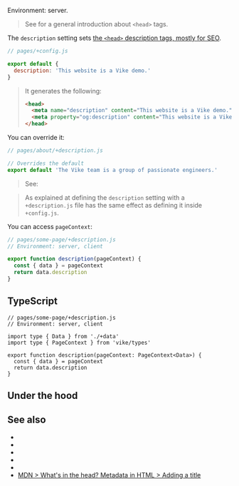 

Environment: server. <ImplementedBy noCustomGuide />

> See <Link href="/head" /> for a general introduction about `<head>` tags.

The `description` setting sets [the `<head>` description tags, mostly for SEO](https://moz.com/learn/seo/meta-description).

```js
// pages/+config.js

export default {
  description: 'This website is a Vike demo.'
}
```

> It generates the following:
>
> ```html
> <head>
>   <meta name="description" content="This website is a Vike demo.">
>   <meta property="og:description" content="This website is a Vike demo.">
> </head>
> ```


You can override it:


```js
// pages/about/+description.js

// Overrides the default
export default 'The Vike team is a group of passionate engineers.'
```

> See: <Link href="/config#inheritance"/>

> As explained at <Link href="/config#files" doNotInferSectionTitle /> defining the `description` setting with a `+description.js` file has the same effect as defining it inside `+config.js`.

You can access <Link href="/pageContext">`pageContext`</Link>:

```js
// pages/some-page/+description.js
// Environment: server, client

export function description(pageContext) {
  const { data } = pageContext
  return data.description
}
```

## TypeScript

```tsx
// pages/some-page/+description.js
// Environment: server, client

import type { Data } from './+data'
import type { PageContext } from 'vike/types'

export function description(pageContext: PageContext<Data>) {
  const { data } = pageContext
  return data.description
}
```


## Under the hood

<OnlyHtmlNote />


## See also

- <Link href="/head" />
- <Link href="/Head-setting" />
- <Link href="/title" />
- <Link href="/viewport" />
- <Link href="/image" />
- [MDN > What's in the head? Metadata in HTML > Adding a title](https://developer.mozilla.org/en-US/docs/Learn/HTML/Introduction_to_HTML/The_head_metadata_in_HTML#adding_a_title)
